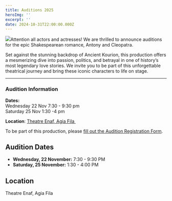 ```yaml
---
title: Auditions 2025
heroImg: ''
excerpt: ''
date: 2024-10-31T22:00:00.000Z
---
```


![](/uploads/antony.png)Attention all actors and actresses! We are thrilled to announce auditions for the epic Shakespearean romance, Antony and Cleopatra.

Set against the stunning backdrop of Ancient Kourion, this production offers a mesmerizing dive into passion, politics, and betrayal in one of history’s most legendary love stories. We invite you to be part of this unforgettable theatrical journey and bring these iconic characters to life on stage.

***

### Audition Information

**Dates:**\
Wednesday 22 Nov 7:30 - 9:30 pm\
Saturday 25 Nov 1:30 -4 pm

**Location**: [Theatre Enaf, Agia Fila ](https://maps.app.goo.gl/cs5QUp4GJozk2APf6)

To be part of this production, please [fill out the Audition Registration Form](https://example.com/audition-form).

## Audition Dates

* **Wednesday, 22 November:** 7:30 - 9:30 PM
* **Saturday, 25 November:** 1:30 - 4:00 PM

## Location

Theatre Enaf, Agia Fila
